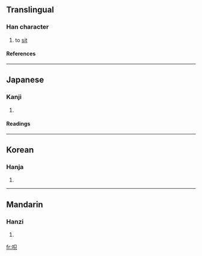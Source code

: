 ==Translingual==
===Han character===
{{Han char|rn=30|rad=口|as=05|sn=8|four=|canj=口口金 (RRC)}}
# to [[sit]]
====References====
{{Han ref|kx=0182.070|dkj=03450|dj=0401.090|hdz=10601.020|uh=546E|ud=21614}}
----
==Japanese==
===Kanji===
{{ja-kanji|grade=|rs=口05}}
# {{defn|Japanese}} 
====Readings====
{{ja-readings|on=[[き]] (ki)|kun=[[こしかける]] (koshikakeru)}}
----
==Korean==
===Hanja===
{{ko-hanja|hangeul=기|rv=gi|mr=ki}}
# {{defn|Korean}}
----
==Mandarin==
===Hanzi===
{{cmn-hanzi|pin=[[qì]] ([[qi4]])|wg=ch'i<sup>4</sup>}}
# {{defn|Mandarin}}

[[fr:呮]]
